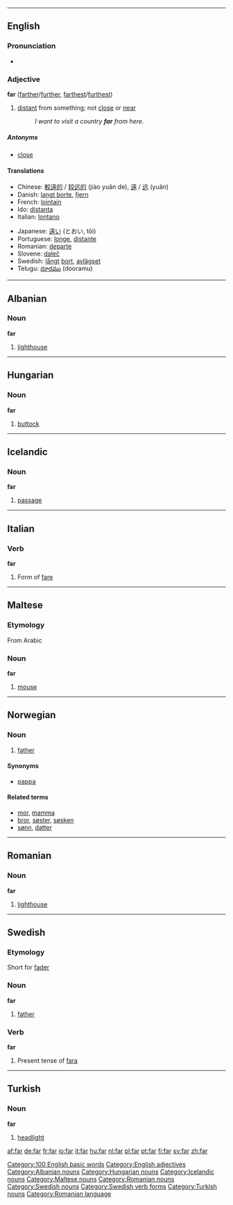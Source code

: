 {{See|får}}

----

==English==
{{rank|few|whom|love|180|far|seemed|house|looked}}
===Pronunciation===
*{{audio|en-us-far.ogg|Audio (US)}}
===Adjective===
'''far''' ([[farther]]/[[further]], [[farthest]]/[[furthest]])
#[[distant]] from something; not [[close]] or [[near]]
#:''I want to visit a country '''far''' from here.''

=====Antonyms=====
*[[close]]

====Translations====
{{top}}
*Chinese: [[較遠的]] / [[较远的]] (jiào yuǎn de), [[遠]] / [[远]] (yuǎn)
*Danish: [[langt borte]], [[fjern]]
*French: [[lointain]]
*Ido: [[distanta]]
*Italian: [[lontano]]
{{mid}}
*Japanese: [[遠い]] (とおい, tōi)
*Portuguese: [[longe]], [[distante]]
*Romanian: [[departe]]
*Slovene: [[daleč]]
*Swedish: [[långt]] [[bort]], [[avlägset]]
*Telugu: [[దూరము]] (dooramu)
{{bottom}}

----

==Albanian==
===Noun===
'''far'''

#[[lighthouse]]

----

==Hungarian==
===Noun===
'''far'''

# [[buttock]]

----

==Icelandic==
===Noun===
'''far''' {{n}}

# [[passage]]

----

==Italian==
===Verb===
'''far'''
#Form of [[fare]]

----

==Maltese==
===Etymology===
From Arabic
===Noun===
'''far'''

#[[mouse]]

----

==Norwegian==
===Noun===
{{no-noun-irreg|m|[[faren]]|[[fedre]]|[[fedrene]]}}
#[[father]]
====Synonyms====
*[[pappa]]
====Related terms====
*[[mor]], [[mamma]]
*[[bror]], [[søster]], [[søsken]]
*[[sønn]], [[datter]]

----

==Romanian==
===Noun===
'''far'''

#[[lighthouse]]

----

==Swedish==
===Etymology===
Short for [[fader]]
===Noun===
'''far'''

#[[father]]

===Verb===
'''far'''

#Present tense of [[fara#verb|fara]]

----

==Turkish==
===Noun===
'''far'''

# [[headlight]]

[[Category:100 English basic words]]
[[Category:English adjectives]]
[[Category:Albanian nouns]]
[[Category:Hungarian nouns]]
[[Category:Icelandic nouns]]
[[Category:Maltese nouns]]
[[Category:Romanian nouns]]
[[Category:Swedish nouns]]
[[Category:Swedish verb forms]]
[[Category:Turkish nouns]]
[[Category:Romanian language]]

[[af:far]]
[[de:far]]
[[fr:far]]
[[io:far]]
[[it:far]]
[[hu:far]]
[[nl:far]]
[[pl:far]]
[[pt:far]]
[[fi:far]]
[[sv:far]]
[[zh:far]]